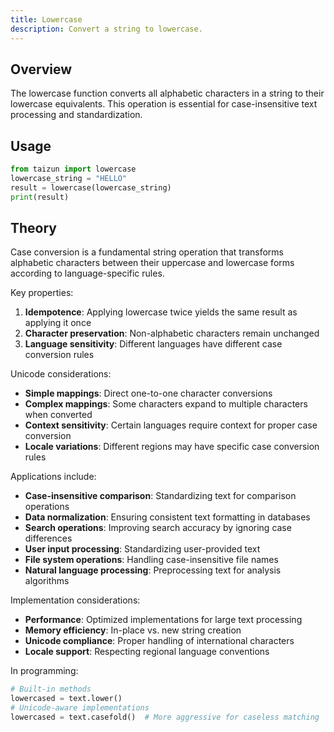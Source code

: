 ```yaml
---
title: Lowercase
description: Convert a string to lowercase.
---
```


## Overview

The lowercase function converts all alphabetic characters in a string to their lowercase equivalents. This operation is essential for case-insensitive text processing and standardization.

## Usage

```python
from taizun import lowercase
lowercase_string = "HELLO"
result = lowercase(lowercase_string)
print(result)
```

## Theory

Case conversion is a fundamental string operation that transforms alphabetic characters between their uppercase and lowercase forms according to language-specific rules.

Key properties:
1. **Idempotence**: Applying lowercase twice yields the same result as applying it once
2. **Character preservation**: Non-alphabetic characters remain unchanged
3. **Language sensitivity**: Different languages have different case conversion rules

Unicode considerations:
- **Simple mappings**: Direct one-to-one character conversions
- **Complex mappings**: Some characters expand to multiple characters when converted
- **Context sensitivity**: Certain languages require context for proper case conversion
- **Locale variations**: Different regions may have specific case conversion rules

Applications include:
- **Case-insensitive comparison**: Standardizing text for comparison operations
- **Data normalization**: Ensuring consistent text formatting in databases
- **Search operations**: Improving search accuracy by ignoring case differences
- **User input processing**: Standardizing user-provided text
- **File system operations**: Handling case-insensitive file names
- **Natural language processing**: Preprocessing text for analysis algorithms

Implementation considerations:
- **Performance**: Optimized implementations for large text processing
- **Memory efficiency**: In-place vs. new string creation
- **Unicode compliance**: Proper handling of international characters
- **Locale support**: Respecting regional language conventions

In programming:
```python
# Built-in methods
lowercased = text.lower()
# Unicode-aware implementations
lowercased = text.casefold()  # More aggressive for caseless matching
```